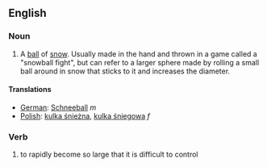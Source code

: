 ==English==

===Noun===
#A [[ball]] of [[snow]].  Usually made in the hand and thrown in a game called a "snowball fight", but can refer to a larger sphere made by rolling a small ball around in snow that sticks to it and increases the diameter.

==== Translations ====

*[[German]]: [[Schneeball]] ''m''
*[[Polish]]: [[kulka śnieżna]], [[kulka śniegowa]] ''f''

===Verb===
#to rapidly become so large that it is difficult to control
